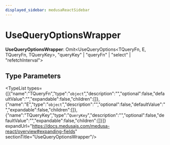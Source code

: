 ```yaml
---
displayed_sidebar: medusaReactSidebar
---
```



# UseQueryOptionsWrapper

 **UseQueryOptionsWrapper**: Omit&#60;UseQueryOptions&#60;TQueryFn, E, TQueryFn, TQueryKey&#62;, "queryKey" \| "queryFn" \| "select" \| "refetchInterval"&#62;

## Type Parameters

<TypeList types={[{"name":"TQueryFn","type":"`object`","description":"","optional":false,"defaultValue":"","expandable":false,"children":[]},{"name":"E","type":"`object`","description":"","optional":false,"defaultValue":"","expandable":false,"children":[]},{"name":"TQueryKey","type":"`QueryKey`","description":"","optional":false,"defaultValue":"","expandable":false,"children":[]}]} expandUrl="https://docs.medusajs.com/medusa-react/overview#expanding-fields" sectionTitle="UseQueryOptionsWrapper"/>
